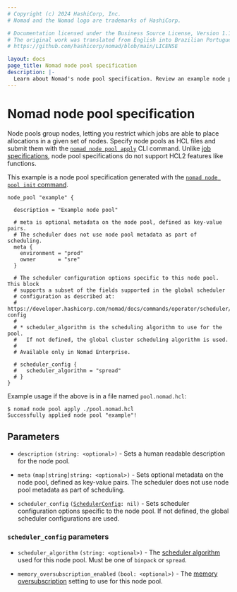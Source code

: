 ```yaml
---
# Copyright (c) 2024 HashiCorp, Inc.
# Nomad and the Nomad logo are trademarks of HashiCorp.

# Documentation licensed under the Business Source License, Version 1.1.
# The original work was translated from English into Brazilian Portuguese.
# https://github.com/hashicorp/nomad/blob/main/LICENSE

layout: docs
page_title: Nomad node pool specification
description: |-
  Learn about Nomad's node pool specification. Review an example node pool specification. Configure description, metadata, and scheduler options.
---
```


# Nomad node pool specification

Node pools group nodes, letting you restrict which jobs are able to place
allocations in a given set of nodes. Specify node pools as HCL files and submit
them with the [`nomad node pool apply`][pool-apply] CLI command. Unlike [job
specifications][jobspecs], node pool specifications do not support HCL2
features like functions.

This example is a node pool specification generated with the [`nomad node pool
init` command][pool-init].

```hcl
node_pool "example" {

  description = "Example node pool"

  # meta is optional metadata on the node pool, defined as key-value pairs.
  # The scheduler does not use node pool metadata as part of scheduling.
  meta {
    environment = "prod"
    owner       = "sre"
  }

  # The scheduler configuration options specific to this node pool. This block
  # supports a subset of the fields supported in the global scheduler
  # configuration as described at:
  # https://developer.hashicorp.com/nomad/docs/commands/operator/scheduler/set-config
  #
  # * scheduler_algorithm is the scheduling algorithm to use for the pool.
  #   If not defined, the global cluster scheduling algorithm is used.
  #
  # Available only in Nomad Enterprise.

  # scheduler_config {
  #   scheduler_algorithm = "spread"
  # }
}
```

Example usage if the above is in a file named `pool.nomad.hcl`:

```shell-session
$ nomad node pool apply ./pool.nomad.hcl
Successfully applied node pool "example"!
```

## Parameters

- `description` `(string: <optional>)` - Sets a human readable description for
  the node pool.

- `meta` `(map[string]string: <optional>)` - Sets optional metadata on the node
  pool, defined as key-value pairs. The scheduler does not use node pool
  metadata as part of scheduling.

- `scheduler_config` <code>([SchedulerConfig][sched-config]: nil)</code> <EnterpriseAlert inline /> -
  Sets scheduler configuration options specific to the node pool. If not
  defined, the global scheduler configurations are used.

### `scheduler_config` parameters <EnterpriseAlert inline />

- `scheduler_algorithm` `(string: <optional>)` - The [scheduler algorithm][]
  used for this node pool. Must be one of `binpack` or `spread`.

- `memory_oversubscription_enabled` `(bool: <optional>)` - The [memory
  oversubscription][] setting to use for this node pool.

[pool-apply]: /nomad/docs/commands/node-pool/apply
[jobspecs]: /nomad/docs/job-specification
[pool-init]: /nomad/docs/commands/node-pool/init
[sched-config]: #scheduler_config-parameters
[scheduler algorithm]: /nomad/api-docs/operator/scheduler#scheduleralgorithm-1
[memory oversubscription]: /nomad/api-docs/operator/scheduler#memoryoversubscriptionenabled-1
